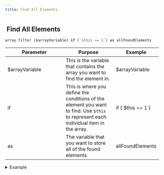 ```yaml
---
title: Find All Elements
---
```


## <img src="../assets/docuBadge (10).png" alt="" data-size="line"> Find All Elements <a href="#xs-arrayfilter" id="xs-arrayfilter"></a>

```javascript
array.filter ($arrayVariable) if (`$this == 1`) as allFoundElements
```

<table><thead><tr><th width="175">Parameter</th><th>Purpose</th><th>Example</th></tr></thead><tbody><tr><td>$arrayVariable</td><td>This is the variable that contains the array you want to find the element in.</td><td>$arrayVariable</td></tr><tr><td>if</td><td>This is where you define the conditions of the element you want to find. Use <code>$this</code> to represent each individual item in the array.</td><td>if (`$this == 1`)</td></tr><tr><td>as</td><td>The variable that you want to store all of the found elements</td><td>allFoundElements</td></tr></tbody></table>

<details>

<summary>Example</summary>

```javascript
array.filter ($arrayVariable) if (`$this == 1`) as allFoundElements
```

![](<../assets/CleanShot 2025-03-06 at 12.26.41.png>)

![](<../assets/CleanShot 2025-03-06 at 12.27.01.png>)

</details>
